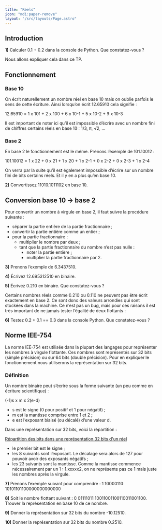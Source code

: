 ```yaml
---
title: "Réels"
icon: "mdi:paper-remove"
layout: "/src/layouts/Page.astro"
---
```


## Introduction

**1)** Calculer 0.1 + 0.2 dans la console de Python. Que constatez-vous ?

Nous allons expliquer cela dans ce TP.

## Fonctionnement

### Base 10

On écrit naturellement un nombre réel en base 10 mais on oublie parfois le
sens de cette écriture. Ainsi lorsqu’on écrit 12.65910 cela signifie :

12.65910 = 1 x 101 \+ 2 x 100 \+ 6 x 10-1 \+ 5 x 10-2 \+ 9 x 10-3

Il est important de noter ici qu’il est impossible d’écrire avec un nombre
fini de chiffres certains réels en base 10 : 1/3, π, √2, …

### Base 2

En base 2 le fonctionnement est le même. Prenons l’exemple de 101.10012 :

101.10012 = 1 x 22 \+ 0 x 21 \+ 1 x 20 \+ 1 x 2-1 \+ 0 x 2-2 \+ 0 x 2-3 \+ 1 x
2-4

On verra par la suite qu’il est également impossible d’écrire sur un nombre
fini de bits certains réels. Et il y en a plus qu’en base 10.

**2)** Convertissez 11010.1011102 en base 10.

## Conversion base 10 → base 2

Pour convertir un nombre à virgule en base 2, il faut suivre la procédure
suivante :

  * séparer la partie entière de la partie fractionnaire ;
  * convertir la partie entière comme un entier ;
  * pour la partie fractionnaire :
    * multiplier le nombre par deux ;
    * tant que la partie fractionnaire du nombre n’est pas nulle :
      * noter la partie entière ;
      * multiplier la partie fractionnaire par 2.

**3)** Prenons l’exemple de 6.3437510.

**4)** Écrivez 12.695312510 en binaire.

**5)** Écrivez 0.210 en binaire. Que constatez-vous ?

Certains nombres réels comme 0.210 ou 0.110 ne peuvent pas être écrit
exactement en base 2. Ce sont donc des valeurs arrondies qui sont stockées
dans la machine. Ce n’est pas un bug, mais pour ces raisons il est très
important de ne jamais tester l’égalité de deux flottants :

**6)** Testez 0.2 + 0.1 == 0.3 dans la console Python. Que constatez-vous ?

## Norme IEE-754

La norme IEE-754 est utilisée dans la plupart des langages pour représenter
les nombres à virgule flottante. Ces nombres sont représentés sur 32 bits
(simple précision) ou sur 64 bits (double précision). Pour en expliquer le
fonctionnement nous utiliserons la représentation sur 32 bits.

### Définition

Un nombre binaire peut s’écrire sous la forme suivante (un peu comme en
écriture scientifique) :

(-1)s x m x 2(e-d)

  * s est le signe (0 pour positif et 1 pour négatif) ;
  * m est la mantisse comprise entre 1 et 2 ;
  * e est l’exposant biaisé (ou décalé) d’une valeur d.

Dans une représentation sur 32 bits, voici la répartition :

[Répartition des bits dans une représentation 32 bits d'un
réel](img/float.svg)

  * le premier bit est le signe ;
  * les 8 suivants sont l’exposant. Le décalage sera alors de 127 pour pouvoir avoir des exposants négatifs ;
  * les 23 suivants sont la mantisse. Comme la mantisse commence nécessairement par un 1 : 1.xxxxx2, on ne représente pas ce 1 mais juste les nombres après la virgule.

**7)** Prenons l’exemple suivant pour comprendre : 1 10000110
10101101100000000000000

**8)** Soit le nombre flottant suivant : 0 01111011 10011001100110011001100.
Trouver la représentation en base 10 de ce nombre.

**9)** Donner la représentation sur 32 bits du nombre -10.12510.

**10)** Donner la représentation sur 32 bits du nombre 0.2510.
